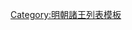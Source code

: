 {{ming|title=明朝金壇國諸王|ed=金壇國|head=[[嘉靖]]四年（[[1525年]]）封。|
{{ming/title}}
{{ming/list|金壇恭裕王|[[朱真洵]]|朱貢錝、庶四子|[[1525年]]—[[1571年]]|嘉靖四年封。[[隆庆 (明朝)|隆慶]]五年薨。}}
{{ming/list|金壇長子|[[朱弼楏]]|朱真洵、嫡一子||嘉靖三十二年封長子。四十五年，罪降庶人，發高牆，除。}}
}}<noinclude>
[[Category:明朝諸王列表模板]]
</noinclude>
